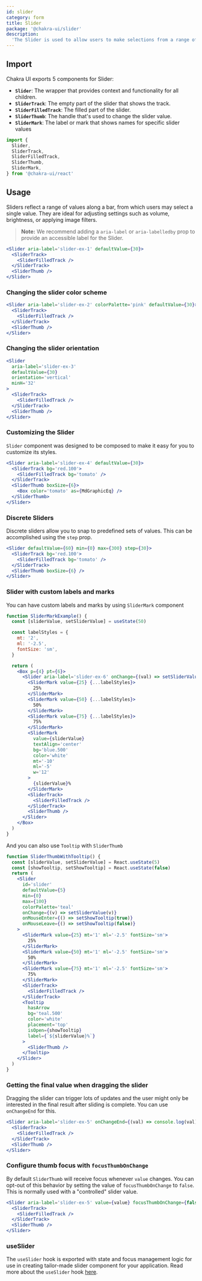 ```yaml
---
id: slider
category: form
title: Slider
package: '@chakra-ui/slider'
description:
  'The Slider is used to allow users to make selections from a range of values.'
---
```


## Import

Chakra UI exports 5 components for Slider:

- **`Slider`**: The wrapper that provides context and functionality for all
  children.
- **`SliderTrack`**: The empty part of the slider that shows the track.
- **`SliderFilledTrack`**: The filled part of the slider.
- **`SliderThumb`**: The handle that's used to change the slider value.
- **`SliderMark`**: The label or mark that shows names for specific slider
  values

```js
import {
  Slider,
  SliderTrack,
  SliderFilledTrack,
  SliderThumb,
  SliderMark,
} from '@chakra-ui/react'
```

## Usage

Sliders reflect a range of values along a bar, from which users may select a
single value. They are ideal for adjusting settings such as volume, brightness,
or applying image filters.

> **Note:** We recommend adding a `aria-label` or `aria-labelledby` prop to
> provide an accessible label for the Slider.

```jsx
<Slider aria-label='slider-ex-1' defaultValue={30}>
  <SliderTrack>
    <SliderFilledTrack />
  </SliderTrack>
  <SliderThumb />
</Slider>
```

### Changing the slider color scheme

```jsx
<Slider aria-label='slider-ex-2' colorPalette='pink' defaultValue={30}>
  <SliderTrack>
    <SliderFilledTrack />
  </SliderTrack>
  <SliderThumb />
</Slider>
```

### Changing the slider orientation

```jsx
<Slider
  aria-label='slider-ex-3'
  defaultValue={30}
  orientation='vertical'
  minH='32'
>
  <SliderTrack>
    <SliderFilledTrack />
  </SliderTrack>
  <SliderThumb />
</Slider>
```

### Customizing the Slider

`Slider` component was designed to be composed to make it easy for you to
customize its styles.

```jsx
<Slider aria-label='slider-ex-4' defaultValue={30}>
  <SliderTrack bg='red.100'>
    <SliderFilledTrack bg='tomato' />
  </SliderTrack>
  <SliderThumb boxSize={6}>
    <Box color='tomato' as={MdGraphicEq} />
  </SliderThumb>
</Slider>
```

### Discrete Sliders

Discrete sliders allow you to snap to predefined sets of values. This can be
accomplished using the `step` prop.

```jsx
<Slider defaultValue={60} min={0} max={300} step={30}>
  <SliderTrack bg='red.100'>
    <SliderFilledTrack bg='tomato' />
  </SliderTrack>
  <SliderThumb boxSize={6} />
</Slider>
```

### Slider with custom labels and marks

You can have custom labels and marks by using `SliderMark` component

```jsx
function SliderMarkExample() {
  const [sliderValue, setSliderValue] = useState(50)

  const labelStyles = {
    mt: '2',
    ml: '-2.5',
    fontSize: 'sm',
  }

  return (
    <Box p={4} pt={6}>
      <Slider aria-label='slider-ex-6' onChange={(val) => setSliderValue(val)}>
        <SliderMark value={25} {...labelStyles}>
          25%
        </SliderMark>
        <SliderMark value={50} {...labelStyles}>
          50%
        </SliderMark>
        <SliderMark value={75} {...labelStyles}>
          75%
        </SliderMark>
        <SliderMark
          value={sliderValue}
          textAlign='center'
          bg='blue.500'
          color='white'
          mt='-10'
          ml='-5'
          w='12'
        >
          {sliderValue}%
        </SliderMark>
        <SliderTrack>
          <SliderFilledTrack />
        </SliderTrack>
        <SliderThumb />
      </Slider>
    </Box>
  )
}
```

And you can also use `Tooltip` with `SliderThumb`

```jsx
function SliderThumbWithTooltip() {
  const [sliderValue, setSliderValue] = React.useState(5)
  const [showTooltip, setShowTooltip] = React.useState(false)
  return (
    <Slider
      id='slider'
      defaultValue={5}
      min={0}
      max={100}
      colorPalette='teal'
      onChange={(v) => setSliderValue(v)}
      onMouseEnter={() => setShowTooltip(true)}
      onMouseLeave={() => setShowTooltip(false)}
    >
      <SliderMark value={25} mt='1' ml='-2.5' fontSize='sm'>
        25%
      </SliderMark>
      <SliderMark value={50} mt='1' ml='-2.5' fontSize='sm'>
        50%
      </SliderMark>
      <SliderMark value={75} mt='1' ml='-2.5' fontSize='sm'>
        75%
      </SliderMark>
      <SliderTrack>
        <SliderFilledTrack />
      </SliderTrack>
      <Tooltip
        hasArrow
        bg='teal.500'
        color='white'
        placement='top'
        isOpen={showTooltip}
        label={`${sliderValue}%`}
      >
        <SliderThumb />
      </Tooltip>
    </Slider>
  )
}
```

### Getting the final value when dragging the slider

Dragging the slider can trigger lots of updates and the user might only be
interested in the final result after sliding is complete. You can use
`onChangeEnd` for this.

```jsx live=false
<Slider aria-label='slider-ex-5' onChangeEnd={(val) => console.log(val)}>
  <SliderTrack>
    <SliderFilledTrack />
  </SliderTrack>
  <SliderThumb />
</Slider>
```

### Configure thumb focus with `focusThumbOnChange`

By default `SliderThumb` will receive focus whenever `value` changes. You can
opt-out of this behavior by setting the value of `focusThumbOnChange` to
`false`. This is normally used with a "controlled" slider value.

```jsx live=false
<Slider aria-label='slider-ex-5' value={value} focusThumbOnChange={false}>
  <SliderTrack>
    <SliderFilledTrack />
  </SliderTrack>
  <SliderThumb />
</Slider>
```

### useSlider

The `useSlider` hook is exported with state and focus management logic for use
in creating tailor-made slider component for your application. Read more about
the `useSlider` hook [here](/docs/styled-system/component-hooks/use-slider).
